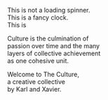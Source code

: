 
<Styles />
<TimeProvider>
<Hero>
    <TwentyFourHoursClock />
</Hero>

This is not a loading spinner.<br />
This is a fancy clock.<br />
This is <Time />

</TimeProvider>

Culture is the culmination of<br />
passion over time and the many<br />
layers of collective achievement<br />
as one cohesive unit.<br />

Welcome to The Culture,<br />
a creative collective <br />
by Karl and Xavier.

<GetTheNews />

